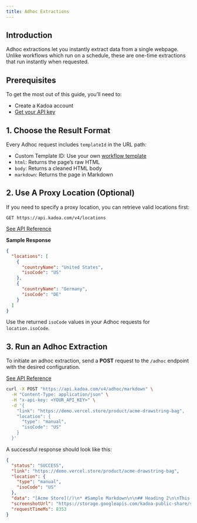 ```yaml
---
title: Adhoc Extractions
---
```



## Introduction

Adhoc extractions let you instantly extract data from a single webpage. Unlike workflows which run on a schedule, these are one-time extractions that run instantly when requested.


## Prerequisites
To get the most out of this guide, you’ll need to:
- Create a Kadoa account
- [Get your API key](/api-reference/introduction)


## 1. Choose the Result Format
Every Adhoc request includes `templateId` in the URL path:

- Custom Template ID: Use your own [workflow template](/docs/data-schemas)
- `html`: Returns the page’s raw HTML
- `body`: Returns a cleaned HTML body
- `markdown`: Returns the page in Markdown



## 2. Use A Proxy Location (Optional)

If you need to specify a proxy location, you can retrieve valid locations first:

```
GET https://api.kadoa.com/v4/locations
```
[See API Reference](/api-reference/locations/get-all-locations)


**Sample Response**

```json
{
  "locations": [
    {
      "countryName": "United States",
      "isoCode": "US"
    },
    {
      "countryName": "Germany",
      "isoCode": "DE"
    }
  ]
}
```

Use the returned `isoCode` values in your Adhoc requests for `location.isoCode`.


## 3. Run an Adhoc Extraction

To initiate an adhoc extraction, send a **POST** request to the `/adhoc` endpoint with the desired configuration.

[See API Reference](/api-reference/adhoc/run-synchronous-extraction)
```bash
curl -X POST "https://api.kadoa.com/v4/adhoc/markdown" \
  -H "Content-Type: application/json" \
  -H "x-api-key: <YOUR_API_KEY>" \
  -d '{
    "link": "https://demo.vercel.store/product/acme-drawstring-bag",
    "location": {
      "type": "manual",
      "isoCode": "US"
    }
  }'
```

A successful response should look like this:

```json
{
  "status": "SUCCESS",
  "link": "https://demo.vercel.store/product/acme-drawstring-bag",
  "location": {
    "type": "manual",
    "isoCode": "US"
  },
  "data": "[Acme Store](/)\n* #Sample Markdown\n\n## Heading 2\n\nThis is a **bold** text and this is *italic*.\n\n",
  "screenshotUrl": "https://storage.googleapis.com/kadoa-public-share/screenshots/12345.jpeg",
  "requestTimeMs": 8353
}
```

